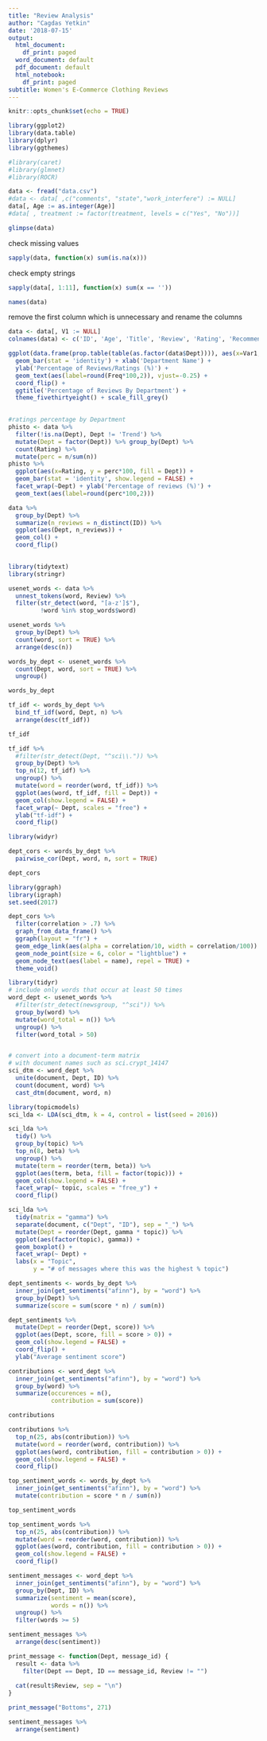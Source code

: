 ```yaml
---
title: "Review Analysis"
author: "Cagdas Yetkin"
date: '2018-07-15'
output:
  html_document:
    df_print: paged
  word_document: default
  pdf_document: default
  html_notebook:
    df_print: paged
subtitle: Women's E-Commerce Clothing Reviews
---
```


```r
knitr::opts_chunk$set(echo = TRUE)
```

```r
library(ggplot2)
library(data.table)
library(dplyr)
library(ggthemes)

#library(caret)
#library(glmnet)
#library(ROCR)


```


```r
data <- fread("data.csv")
#data <- data[ ,c("comments", "state","work_interfere") := NULL]
data[, Age := as.integer(Age)]
#data[ , treatment := factor(treatment, levels = c("Yes", "No"))]
```

```r
glimpse(data)
```

check missing values

```r
sapply(data, function(x) sum(is.na(x)))
```

check empty strings

```r
sapply(data[, 1:11], function(x) sum(x == ''))
```

```r
names(data)
```


remove the first column which is unnecessary and rename the columns
```r
data <- data[, V1 := NULL]
colnames(data) <- c('ID', 'Age', 'Title', 'Review', 'Rating', 'Recommend', 'Liked', 'Division', 'Dept', 'Class')
```


```r
ggplot(data.frame(prop.table(table(as.factor(data$Dept)))), aes(x=Var1, y = Freq*100)) + 
  geom_bar(stat = 'identity') + xlab('Department Name') + 
  ylab('Percentage of Reviews/Ratings (%)') + 
  geom_text(aes(label=round(Freq*100,2)), vjust=-0.25) + 
  coord_flip() +
  ggtitle('Percentage of Reviews By Department') +
  theme_fivethirtyeight() + scale_fill_grey()
  
```



```r
#ratings percentage by Department
phisto <- data %>% 
  filter(!is.na(Dept), Dept != 'Trend') %>% 
  mutate(Dept = factor(Dept)) %>% group_by(Dept) %>% 
  count(Rating) %>% 
  mutate(perc = n/sum(n))
phisto %>% 
  ggplot(aes(x=Rating, y = perc*100, fill = Dept)) + 
  geom_bar(stat = 'identity', show.legend = FALSE) + 
  facet_wrap(~Dept) + ylab('Percentage of reviews (%)') + 
  geom_text(aes(label=round(perc*100,2)))
```

```r
data %>%
  group_by(Dept) %>%
  summarize(n_reviews = n_distinct(ID)) %>%
  ggplot(aes(Dept, n_reviews)) +
  geom_col() +
  coord_flip()
  
```


```r
library(tidytext)
library(stringr)

usenet_words <- data %>%
  unnest_tokens(word, Review) %>%
  filter(str_detect(word, "[a-z']$"),
         !word %in% stop_words$word)
```


```r
usenet_words %>%
  group_by(Dept) %>%
  count(word, sort = TRUE) %>%
  arrange(desc(n))
```

```r
words_by_dept <- usenet_words %>%
  count(Dept, word, sort = TRUE) %>%
  ungroup()

words_by_dept
```


```r
tf_idf <- words_by_dept %>%
  bind_tf_idf(word, Dept, n) %>%
  arrange(desc(tf_idf))

tf_idf
```

```r
tf_idf %>%
  #filter(str_detect(Dept, "^sci\\.")) %>%
  group_by(Dept) %>%
  top_n(12, tf_idf) %>%
  ungroup() %>%
  mutate(word = reorder(word, tf_idf)) %>%
  ggplot(aes(word, tf_idf, fill = Dept)) +
  geom_col(show.legend = FALSE) +
  facet_wrap(~ Dept, scales = "free") +
  ylab("tf-idf") +
  coord_flip()
```


```r
library(widyr)

dept_cors <- words_by_dept %>%
  pairwise_cor(Dept, word, n, sort = TRUE)

dept_cors
```

```r
library(ggraph)
library(igraph)
set.seed(2017)

dept_cors %>%
  filter(correlation > .7) %>%
  graph_from_data_frame() %>%
  ggraph(layout = "fr") +
  geom_edge_link(aes(alpha = correlation/10, width = correlation/100)) +
  geom_node_point(size = 6, color = "lightblue") +
  geom_node_text(aes(label = name), repel = TRUE) +
  theme_void()
```


```r
library(tidyr)
# include only words that occur at least 50 times
word_dept <- usenet_words %>%
  #filter(str_detect(newsgroup, "^sci")) %>%
  group_by(word) %>%
  mutate(word_total = n()) %>%
  ungroup() %>%
  filter(word_total > 50)


# convert into a document-term matrix
# with document names such as sci.crypt_14147
sci_dtm <- word_dept %>%
  unite(document, Dept, ID) %>%
  count(document, word) %>%
  cast_dtm(document, word, n)
```

```r
library(topicmodels)
sci_lda <- LDA(sci_dtm, k = 4, control = list(seed = 2016))
```


```r
sci_lda %>%
  tidy() %>%
  group_by(topic) %>%
  top_n(8, beta) %>%
  ungroup() %>%
  mutate(term = reorder(term, beta)) %>%
  ggplot(aes(term, beta, fill = factor(topic))) +
  geom_col(show.legend = FALSE) +
  facet_wrap(~ topic, scales = "free_y") +
  coord_flip()
```

```r
sci_lda %>%
  tidy(matrix = "gamma") %>%
  separate(document, c("Dept", "ID"), sep = "_") %>%
  mutate(Dept = reorder(Dept, gamma * topic)) %>%
  ggplot(aes(factor(topic), gamma)) +
  geom_boxplot() +
  facet_wrap(~ Dept) +
  labs(x = "Topic",
       y = "# of messages where this was the highest % topic")
```

```r
dept_sentiments <- words_by_dept %>%
  inner_join(get_sentiments("afinn"), by = "word") %>%
  group_by(Dept) %>%
  summarize(score = sum(score * n) / sum(n))

dept_sentiments %>%
  mutate(Dept = reorder(Dept, score)) %>%
  ggplot(aes(Dept, score, fill = score > 0)) +
  geom_col(show.legend = FALSE) +
  coord_flip() +
  ylab("Average sentiment score")
```


```r
contributions <- word_dept %>%
  inner_join(get_sentiments("afinn"), by = "word") %>%
  group_by(word) %>%
  summarize(occurences = n(),
            contribution = sum(score))

contributions
```

```r
contributions %>%
  top_n(25, abs(contribution)) %>%
  mutate(word = reorder(word, contribution)) %>%
  ggplot(aes(word, contribution, fill = contribution > 0)) +
  geom_col(show.legend = FALSE) +
  coord_flip()
```


```r
top_sentiment_words <- words_by_dept %>%
  inner_join(get_sentiments("afinn"), by = "word") %>%
  mutate(contribution = score * n / sum(n))

top_sentiment_words
```

```r
top_sentiment_words %>%
  top_n(25, abs(contribution)) %>%
  mutate(word = reorder(word, contribution)) %>%
  ggplot(aes(word, contribution, fill = contribution > 0)) +
  geom_col(show.legend = FALSE) +
  coord_flip() 
```

```r
sentiment_messages <- word_dept %>%
  inner_join(get_sentiments("afinn"), by = "word") %>%
  group_by(Dept, ID) %>%
  summarize(sentiment = mean(score),
            words = n()) %>%
  ungroup() %>%
  filter(words >= 5)
```

```r
sentiment_messages %>%
  arrange(desc(sentiment))
```

```r
print_message <- function(Dept, message_id) {
  result <- data %>%
    filter(Dept == Dept, ID == message_id, Review != "")
  
  cat(result$Review, sep = "\n")
}

print_message("Bottoms", 271)
```

```r
sentiment_messages %>%
  arrange(sentiment)
```






